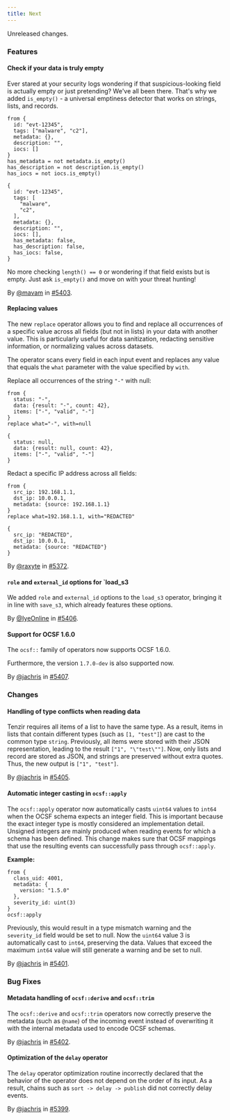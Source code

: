```yaml
---
title: Next
---
```


Unreleased changes.

### Features

#### Check if your data is truly empty

Ever stared at your security logs wondering if that suspicious-looking field is
actually empty or just pretending? We've all been there. That's why we added
`is_empty()` - a universal emptiness detector that works on strings, lists, and
records.

```tql
from {
  id: "evt-12345",
  tags: ["malware", "c2"],
  metadata: {},
  description: "",
  iocs: []
}
has_metadata = not metadata.is_empty()
has_description = not description.is_empty()
has_iocs = not iocs.is_empty()
```

```tql
{
  id: "evt-12345",
  tags: [
    "malware",
    "c2",
  ],
  metadata: {},
  description: "",
  iocs: [],
  has_metadata: false,
  has_description: false,
  has_iocs: false,
}
```

No more checking `length() == 0` or wondering if that field exists but is
empty. Just ask `is_empty()` and move on with your threat hunting!

By [@mavam](https://github.com/mavam) in [#5403](https://github.com/tenzir/tenzir/pull/5403).

#### Replacing values

The new `replace` operator allows you to find and replace all occurrences of a
specific value across all fields (but not in lists) in your data with another
value. This is particularly useful for data sanitization, redacting sensitive
information, or normalizing values across datasets.

The operator scans every field in each input event and replaces any value that
equals the `what` parameter with the value specified by `with`.

Replace all occurrences of the string `"-"` with null:

```tql
from {
  status: "-",
  data: {result: "-", count: 42},
  items: ["-", "valid", "-"]
}
replace what="-", with=null
```

```tql
{
  status: null,
  data: {result: null, count: 42},
  items: ["-", "valid", "-"]
}
```

Redact a specific IP address across all fields:

```tql
from {
  src_ip: 192.168.1.1,
  dst_ip: 10.0.0.1,
  metadata: {source: 192.168.1.1}
}
replace what=192.168.1.1, with="REDACTED"
```

```tql
{
  src_ip: "REDACTED",
  dst_ip: 10.0.0.1,
  metadata: {source: "REDACTED"}
}
```

By [@raxyte](https://github.com/raxyte) in [#5372](https://github.com/tenzir/tenzir/pull/5372).

#### `role` and `external_id` options for `load_s3

We added `role` and `external_id` options to the `load_s3` operator, bringing
it in line with `save_s3`, which already features these options.

By [@IyeOnline](https://github.com/IyeOnline) in [#5406](https://github.com/tenzir/tenzir/pull/5406).

#### Support for OCSF 1.6.0

The `ocsf::` family of operators now supports OCSF 1.6.0.

Furthermore, the version `1.7.0-dev` is also supported now.

By [@jachris](https://github.com/jachris) in [#5407](https://github.com/tenzir/tenzir/pull/5407).

### Changes

#### Handling of type conflicts when reading data

Tenzir requires all items of a list to have the same type. As a result, items in
lists that contain different types (such as `[1, "test"]`) are cast to the
common type `string`. Previously, all items were stored with their JSON
representation, leading to the result `["1", "\"test\""]`. Now, only lists and
record are stored as JSON, and strings are preserved without extra quotes. Thus,
the new output is `["1", "test"]`.

By [@jachris](https://github.com/jachris) in [#5405](https://github.com/tenzir/tenzir/pull/5405).

#### Automatic integer casting in `ocsf::apply`

The `ocsf::apply` operator now automatically casts `uint64` values to `int64`
when the OCSF schema expects an integer field. This is important because the
exact integer type is mostly considered an implementation detail. Unsigned
integers are mainly produced when reading events for which a schema has been
defined. This change makes sure that OCSF mappings that use the resulting events
can successfully pass through `ocsf::apply`.

**Example:**

```tql
from {
  class_uid: 4001,
  metadata: {
    version: "1.5.0"
  },
  severity_id: uint(3)
}
ocsf::apply
```

Previously, this would result in a type mismatch warning and the `severity_id`
field would be set to null. Now the `uint64` value 3 is automatically cast to
`int64`, preserving the data. Values that exceed the maximum `int64` value will
still generate a warning and be set to null.

By [@jachris](https://github.com/jachris) in [#5401](https://github.com/tenzir/tenzir/pull/5401).

### Bug Fixes

#### Metadata handling of `ocsf::derive` and `ocsf::trim`

The `ocsf::derive` and `ocsf::trim` operators now correctly preserve the
metadata (such as `@name`) of the incoming event instead of overwriting it with
the internal metadata used to encode OCSF schemas.

By [@jachris](https://github.com/jachris) in [#5402](https://github.com/tenzir/tenzir/pull/5402).

#### Optimization of the `delay` operator

The `delay` operator optimization routine incorrectly declared that the behavior
of the operator does not depend on the order of its input. As a result, chains
such as `sort -> delay -> publish` did not correctly delay events.

By [@jachris](https://github.com/jachris) in [#5399](https://github.com/tenzir/tenzir/pull/5399).
